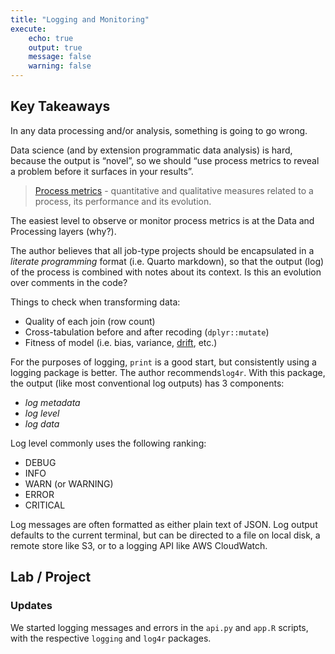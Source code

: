 ```yaml
---
title: "Logging and Monitoring"
execute:
    echo: true
    output: true
    message: false
    warning: false
---
```


## Key Takeaways

In any data processing and/or analysis, something is going to go wrong.

Data science (and by extension programmatic data analysis) is hard, because the output is "novel", so we should  "use process metrics to reveal a problem before it surfaces in your results".

> [Process metrics](https://www.sciencedirect.com/topics/computer-science/process-metrics) - quantitative and qualitative measures related to a process, its performance and its evolution.

The easiest level to observe or monitor process metrics is at the Data and Processing layers (why?).

The author believes that all job-type projects should be encapsulated in a _literate programming_ format (i.e. Quarto markdown), so that the output (log) of the process is combined with notes about its context. Is this an evolution over comments in the code?

Things to check when transforming data:

  - Quality of each join (row count)
  - Cross-tabulation before and after recoding (`dplyr::mutate`)
  - Fitness of model (i.e. bias, variance, [drift](https://www.youtube.com/watch?v=LGXi2R70pVc), etc.)

For the purposes of logging, `print` is a good start, but consistently using a logging package is better. The author recommends`log4r`. With this package, the output (like most conventional log outputs) has 3 components:

  - _log metadata_
  - _log level_
  - _log data_

Log level commonly uses the following ranking:

  - DEBUG
  - INFO
  - WARN (or WARNING)
  - ERROR
  - CRITICAL

Log messages are often formatted as either plain text of JSON. Log output defaults to the current terminal, but can be directed to a file on local disk, a remote store like S3, or to a logging API like AWS CloudWatch.


## Lab / Project

### Updates

We started logging messages and errors in the `api.py` and `app.R` scripts, with the respective `logging` and `log4r` packages.

